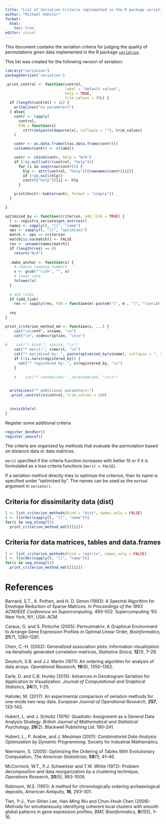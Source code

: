 ```yaml
---
title: "List of Seriation Criteria implemented in the R package seriation"
author: "Michael Hahsler"
format: 
  html:
    toc: true
editor: visual
---
```


This document contains the seriation criteria for judging the quality of permutations given data implemented in the R package [`seriation`](https://github.com/mhahsler/seriation).

This list was created for the following version of seriation:

```r
library("seriation")
packageVersion('seriation')
```

```r
.print_control <- function(control,
                           label = "default values",
                           help = TRUE,
                           trim_values = 30L) {
  if (length(control) < 1L) {
    writeLines("no parameters")
  } else{
    contr <- lapply(
      control,
      FUN = function(x)
        strtrim(paste(deparse(x), collapse = ""), trim_values)
    )

    contr <- as.data.frame(t(as.data.frame(contr)))
    colnames(contr) <- c(label)

    contr <- cbind(contr, help = "N/A")
    if (!is.null(attr(control, "help")))
      for (i in seq(nrow(contr))) {
        hlp <- attr(control, "help")[[rownames(contr)[i]]]
        if (!is.null(hlp))
        contr[["help"]][i] <- hlp
      }

    print(knitr::kable(contr, format = "simple"))
  }

}

optimized_by <- function(criterion, add_link = TRUE) {
  l <- registry_seriate$get_entries()
  names <- sapply(l, "[[", "name")
  ops <- sapply(l, "[[", "optimizes")
  match <- ops == criterion
  match[is.na(match)] <- FALSE
  res <- unname(names[match])
  if (length(res) == 0) 
    return("N/A")
  
  .make_anchor <- function(x) {
    # remove leading numbers
    x <- gsub("^\\d+", "", x)
    # lower case
    tolower(x)
  }
  
  # add links 
  if (add_link)
    res <- sapply(res, FUN = function(m) paste0("[", m , "]", "(seriation_methods.html#", .make_anchor(m), ")"))
  
  res
}

print_criterion_method_md <- function(x, ...) {
    cat("\n\n###", x$name, "\n")
    cat("\n", x$description, "\n\n")
  
#    cat("* kind:", x$kind, "\n")
    cat("* merit:", x$merit, "\n")
    cat("* optimized by: ", paste(optimized_by(x$name), collapse = ", "), "\n")
    if (!is.na(x$registered_by)) {
      cat("* registered by: ", x$registered_by, "\n")
    }
    
    #    cat("* randomized:", x$randomized, "\n\n")
    

  writeLines("* additional parameters:")
  .print_control(x$control, trim_values = 100)

  
  invisible(x)
}

```

Register some additional criteria

```r
register_DendSer()
register_smacof()
```

The criteria are organized by methods that evaluate the permutation based on distance data or data matrices.

`merit` specified if the criteria function increases with better fit or if it is formulated as a loss criteria functions (`merit = FALSE`).

If a seriation method directly tries to optimize the criterion, than its name is specified under "optimized by". The names can be used as the `method` argument in `seriate()`.

## Criteria for dissimilarity data (dist)

```r
l <- list_criterion_methods(kind = "dist", names_only = FALSE)
l <- l[order(sapply(l, "[[", "name"))]
for(i in seq_along(l))
  print_criterion_method_md(l[[i]])
```

## Criteria for data matrices, tables and data.frames

```r
l <- list_criterion_methods(kind = "matrix", names_only = FALSE)
l <- l[order(sapply(l, "[[", "name"))]
for(i in seq_along(l))
  print_criterion_method_md(l[[i]])
```

# References

Barnard, S.T., A. Pothen, and H. D. Simon (1993): A Spectral Algorithm for Envelope Reduction of Sparse Matrices. *In Proceedings of the 1993 ACM/IEEE Conference on Supercomputing,* 493--502. Supercomputing '93. New York, NY, USA: ACM.

Caraux, G. and S. Pinloche (2005): Permutmatrix: A Graphical Environment to Arrange Gene Expression Profiles in Optimal Linear Order, *Bioinformatics,* **21**(7), 1280--1281.

Chen, C.-H. (2002): Generalized association plots: Information visualization via iteratively generated correlation matrices, *Statistica Sinica,* **12**(1), 7--29.

Deutsch, S.B. and J.J. Martin (1971): An ordering algorithm for analysis of data arrays. *Operational Research,* **19**(6), 1350--1362. \doi{10.1287/opre.19.6.1350}

Earle, D. and C.B. Hurley (2015): Advances in Dendrogram Seriation for Application to Visualization. *Journal of Computational and Graphical Statistics,* **24**(1), 1--25. \doi{10.1080/10618600.2013.874295}

Hahsler, M. (2017): An experimental comparison of seriation methods for one-mode two-way data. *European Journal of Operational Research,* **257**, 133--143. \doi{10.1016/j.ejor.2016.08.066}

Hubert, L. and J. Schultz (1976): Quadratic Assignment as a General Data Analysis Strategy. *British Journal of Mathematical and Statistical Psychology,* **29**(2). Blackwell Publishing Ltd. 190--241. \doi{10.1111/j.2044-8317.1976.tb00714.x}

Hubert, L., P. Arabie, and J. Meulman (2001): *Combinatorial Data Analysis: Optimization by Dynamic Programming.* Society for Industrial Mathematics. \doi{10.1137/1.9780898718553}

Niermann, S. (2005): Optimizing the Ordering of Tables With Evolutionary Computation, *The American Statistician,* **59**(1), 41--46. \doi{10.1198/000313005X22770}

McCormick, W.T., P.J. Schweitzer and T.W. White (1972): Problem decomposition and data reorganization by a clustering technique, *Operations Research,* **20**(5), 993-1009. \doi{10.1287/opre.20.5.993}

Robinson, W.S. (1951): A method for chronologically ordering archaeological deposits, *American Antiquity,* **16**, 293--301. \doi{10.2307/276978}

Tien, Y-J., Yun-Shien Lee, Han-Ming Wu and Chun-Houh Chen (2008): Methods for simultaneously identifying coherent local clusters with smooth global patterns in gene expression profiles, *BMC Bioinformatics,* **9**(155), 1--16. \doi{10.1186/1471-2105-9-155}
